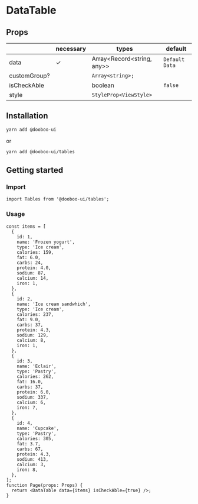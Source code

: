 
<Meta title="Packages|DataTable" />

# DataTable

## Props

|              | necessary | types                      | default        |
| ------------ | --------- | -------------------------- | -------------- |
| data         | ✓         | Array<Record<string, any>> | `Default Data` |
| customGroup? |           | `Array<string>;`           |                |
| isCheckAble  |           | boolean                    | `false`        |
| style        |           | `StyleProp<ViewStyle>`     |                |

## Installation

```sh
yarn add @dooboo-ui
```

or

```sh
yarn add @dooboo-ui/tables
```

## Getting started

### Import

```tsx
import Tables from '@dooboo-ui/tables';
```

### Usage

```tsx
const items = [
  {
    id: 1,
    name: 'Frozen yogurt',
    type: 'Ice cream',
    calories: 159,
    fat: 6.0,
    carbs: 24,
    protein: 4.0,
    sodium: 87,
    calcium: 14,
    iron: 1,
  },
  {
    id: 2,
    name: 'Ice cream sandwhich',
    type: 'Ice cream',
    calories: 237,
    fat: 9.0,
    carbs: 37,
    protein: 4.3,
    sodium: 129,
    calcium: 8,
    iron: 1,
  },
  {
    id: 3,
    name: 'Eclair',
    type: 'Pastry',
    calories: 262,
    fat: 16.0,
    carbs: 37,
    protein: 6.0,
    sodium: 337,
    calcium: 6,
    iron: 7,
  },
  {
    id: 4,
    name: 'Cupcake',
    type: 'Pastry',
    calories: 305,
    fat: 3.7,
    carbs: 67,
    protein: 4.3,
    sodium: 413,
    calcium: 3,
    iron: 8,
  },
];
function Page(props: Props) {
  return <DataTable data={items} isCheckAble={true} />;
}
```
